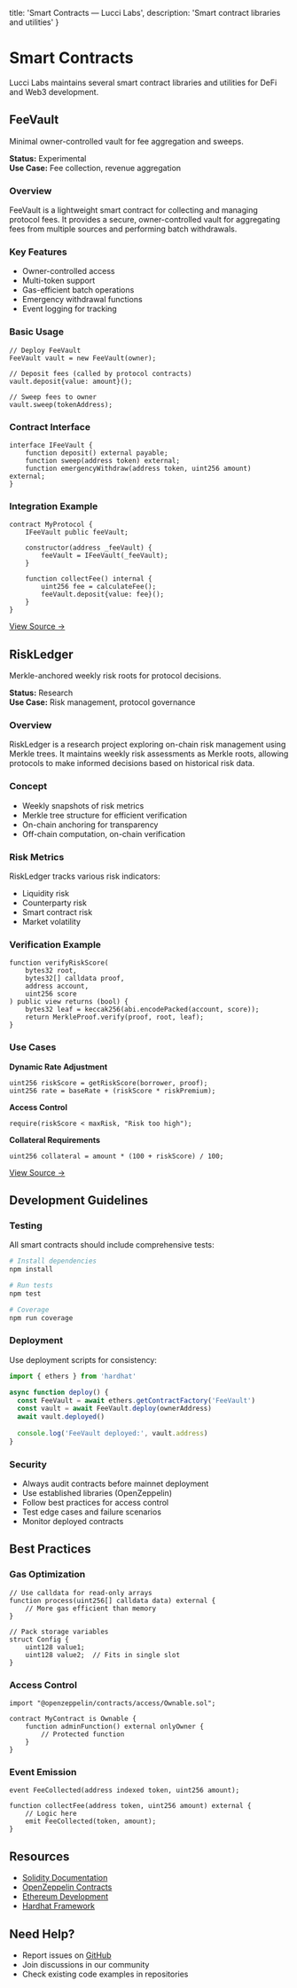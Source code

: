   title: 'Smart Contracts — Lucci Labs',
  description: 'Smart contract libraries and utilities'
}

# Smart Contracts

Lucci Labs maintains several smart contract libraries and utilities for DeFi and Web3 development.

## FeeVault

Minimal owner-controlled vault for fee aggregation and sweeps.

**Status:** Experimental  
**Use Case:** Fee collection, revenue aggregation

### Overview

FeeVault is a lightweight smart contract for collecting and managing protocol fees. It provides a secure, owner-controlled vault for aggregating fees from multiple sources and performing batch withdrawals.

### Key Features

- Owner-controlled access
- Multi-token support
- Gas-efficient batch operations
- Emergency withdrawal functions
- Event logging for tracking

### Basic Usage

```solidity
// Deploy FeeVault
FeeVault vault = new FeeVault(owner);

// Deposit fees (called by protocol contracts)
vault.deposit{value: amount}();

// Sweep fees to owner
vault.sweep(tokenAddress);
```

### Contract Interface

```solidity
interface IFeeVault {
    function deposit() external payable;
    function sweep(address token) external;
    function emergencyWithdraw(address token, uint256 amount) external;
}
```

### Integration Example

```solidity
contract MyProtocol {
    IFeeVault public feeVault;
    
    constructor(address _feeVault) {
        feeVault = IFeeVault(_feeVault);
    }
    
    function collectFee() internal {
        uint256 fee = calculateFee();
        feeVault.deposit{value: fee}();
    }
}
```

[View Source →](https://github.com/LucciCapital/fee-vault)

## RiskLedger

Merkle-anchored weekly risk roots for protocol decisions.

**Status:** Research  
**Use Case:** Risk management, protocol governance

### Overview

RiskLedger is a research project exploring on-chain risk management using Merkle trees. It maintains weekly risk assessments as Merkle roots, allowing protocols to make informed decisions based on historical risk data.

### Concept

- Weekly snapshots of risk metrics
- Merkle tree structure for efficient verification
- On-chain anchoring for transparency
- Off-chain computation, on-chain verification

### Risk Metrics

RiskLedger tracks various risk indicators:
- Liquidity risk
- Counterparty risk
- Smart contract risk
- Market volatility

### Verification Example

```solidity
function verifyRiskScore(
    bytes32 root,
    bytes32[] calldata proof,
    address account,
    uint256 score
) public view returns (bool) {
    bytes32 leaf = keccak256(abi.encodePacked(account, score));
    return MerkleProof.verify(proof, root, leaf);
}
```

### Use Cases

**Dynamic Rate Adjustment**
```solidity
uint256 riskScore = getRiskScore(borrower, proof);
uint256 rate = baseRate + (riskScore * riskPremium);
```

**Access Control**
```solidity
require(riskScore < maxRisk, "Risk too high");
```

**Collateral Requirements**
```solidity
uint256 collateral = amount * (100 + riskScore) / 100;
```

[View Source →](https://github.com/LucciCapital)

## Development Guidelines

### Testing

All smart contracts should include comprehensive tests:

```bash
# Install dependencies
npm install

# Run tests
npm test

# Coverage
npm run coverage
```

### Deployment

Use deployment scripts for consistency:

```typescript
import { ethers } from 'hardhat'

async function deploy() {
  const FeeVault = await ethers.getContractFactory('FeeVault')
  const vault = await FeeVault.deploy(ownerAddress)
  await vault.deployed()
  
  console.log('FeeVault deployed:', vault.address)
}
```

### Security

- Always audit contracts before mainnet deployment
- Use established libraries (OpenZeppelin)
- Follow best practices for access control
- Test edge cases and failure scenarios
- Monitor deployed contracts

## Best Practices

### Gas Optimization

```solidity
// Use calldata for read-only arrays
function process(uint256[] calldata data) external {
    // More gas efficient than memory
}

// Pack storage variables
struct Config {
    uint128 value1;
    uint128 value2;  // Fits in single slot
}
```

### Access Control

```solidity
import "@openzeppelin/contracts/access/Ownable.sol";

contract MyContract is Ownable {
    function adminFunction() external onlyOwner {
        // Protected function
    }
}
```

### Event Emission

```solidity
event FeeCollected(address indexed token, uint256 amount);

function collectFee(address token, uint256 amount) external {
    // Logic here
    emit FeeCollected(token, amount);
}
```

## Resources

- [Solidity Documentation](https://docs.soliditylang.org/)
- [OpenZeppelin Contracts](https://docs.openzeppelin.com/contracts/)
- [Ethereum Development](https://ethereum.org/en/developers/)
- [Hardhat Framework](https://hardhat.org/docs)

## Need Help?

- Report issues on [GitHub](https://github.com/LucciCapital)
- Join discussions in our community
- Check existing code examples in repositories
